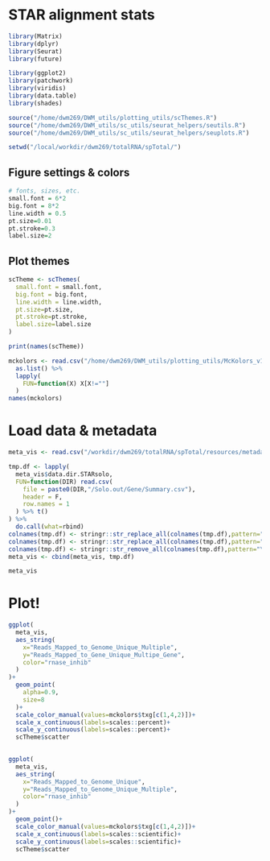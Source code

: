 # STAR alignment stats


```r
library(Matrix)
library(dplyr)
library(Seurat)
library(future)

library(ggplot2)
library(patchwork)
library(viridis)
library(data.table)
library(shades)

source("/home/dwm269/DWM_utils/plotting_utils/scThemes.R")
source("/home/dwm269/DWM_utils/sc_utils/seurat_helpers/seutils.R")
source("/home/dwm269/DWM_utils/sc_utils/seurat_helpers/seuplots.R")

setwd("/local/workdir/dwm269/totalRNA/spTotal/")
```

## Figure settings & colors
```r
# fonts, sizes, etc.
small.font = 6*2
big.font = 8*2
line.width = 0.5
pt.size=0.01
pt.stroke=0.3
label.size=2
```

## Plot themes 
```r
scTheme <- scThemes(
  small.font = small.font,
  big.font = big.font,
  line.width = line.width,
  pt.size=pt.size,
  pt.stroke=pt.stroke,
  label.size=label.size
)

print(names(scTheme))
```
```r
mckolors <- read.csv("/home/dwm269/DWM_utils/plotting_utils/McKolors_v1.csv") %>% 
  as.list() %>%
  lapply(
    FUN=function(X) X[X!=""]
  )
names(mckolors)
```

# Load data & metadata
```r
meta_vis <- read.csv("/workdir/dwm269/totalRNA/spTotal/resources/metadata_sheets/meta_sheet_visium.csv")

tmp.df <- lapply(
  meta_vis$data.dir.STARsolo,
  FUN=function(DIR) read.csv(
    file = paste0(DIR,"/Solo.out/Gene/Summary.csv"),
    header = F,
    row.names = 1
  ) %>% t()
) %>%
  do.call(what=rbind)
colnames(tmp.df) <- stringr::str_replace_all(colnames(tmp.df),pattern=" ",replacement = "_")
colnames(tmp.df) <- stringr::str_replace_all(colnames(tmp.df),pattern="\\+",replacement = "_")
colnames(tmp.df) <- stringr::str_remove_all(colnames(tmp.df),pattern="\\:")
meta_vis <- cbind(meta_vis, tmp.df)

meta_vis
```

# Plot!
```r
ggplot(
  meta_vis,
  aes_string(
    x="Reads_Mapped_to_Genome_Unique_Multiple",
    y="Reads_Mapped_to_Gene_Unique_Multipe_Gene",
    color="rnase_inhib"
  )
)+
  geom_point(
    alpha=0.9,
    size=8
  )+
  scale_color_manual(values=mckolors$txg[c(1,4,2)])+
  scale_x_continuous(labels=scales::percent)+
  scale_y_continuous(labels=scales::percent)+
  scTheme$scatter
  

```

```r
ggplot(
  meta_vis,
  aes_string(
    x="Reads_Mapped_to_Genome_Unique",
    y="Reads_Mapped_to_Genome_Unique_Multiple",
    color="rnase_inhib"
  )
)+
  geom_point()+
  scale_color_manual(values=mckolors$txg[c(1,4,2)])+
  scale_x_continuous(labels=scales::scientific)+
  scale_y_continuous(labels=scales::scientific)+
  scTheme$scatter

```


